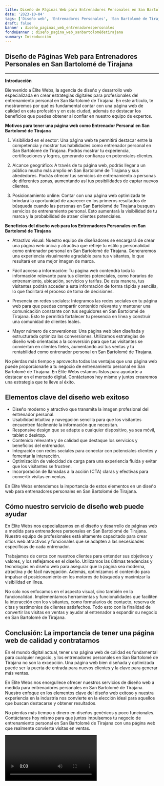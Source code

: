 ```yaml
---
title: Diseño de Páginas Web para Entrenadores Personales en San Bartolomé de Tirajana
date: '2023-10-04'
tags: ['Diseño web', 'Entrenadores Personales', 'San Bartolomé de Tirajana']
draft: false
banner : diseño_paginas_web_entrenadorespersonales
fondoBanner : diseño_pagina_web_sanbartolomédetirajana
summary: Introducción
---
```


## **Diseño de Páginas Web para Entrenadores Personales en San Bartolomé de Tirajana**
---

**Introducción**

Bienvenido a Élite Webs, la agencia de diseño y desarrollo web especializada en crear estrategias digitales para profesionales del entrenamiento personal en San Bartolomé de Tirajana. En este artículo, te mostraremos por qué es fundamental contar con una página web de calidad en esta profesión y en esta ciudad, además de destacar los beneficios que puedes obtener al confiar en nuestro equipo de expertos.

**Motivos para tener una página web como Entrenador Personal en San Bartolomé de Tirajana**

1. Visibilidad en el sector: Una página web te permitirá destacar entre la competencia y mostrar tus habilidades como entrenador personal en San Bartolomé de Tirajana. Podrás mostrar tu experiencia, certificaciones y logros, generando confianza en potenciales clientes.

2. Alcance geográfico: A través de tu página web, podrás llegar a un público mucho más amplio en San Bartolomé de Tirajana y sus alrededores. Podrás ofrecer tus servicios de entrenamiento a personas de diferentes zonas, aumentando así tus posibilidades de captar nuevos clientes.

3. Posicionamiento online: Contar con una página web optimizada te brindará la oportunidad de aparecer en los primeros resultados de búsqueda cuando las personas en San Bartolomé de Tirajana busquen servicios de entrenamiento personal. Esto aumentará la visibilidad de tu marca y la probabilidad de atraer clientes potenciales.

**Beneficios del diseño web para los Entrenadores Personales en San Bartolomé de Tirajana**

- Atractivo visual: Nuestro equipo de diseñadores se encargará de crear una página web única y atractiva que refleje tu estilo y personalidad como entrenador personal en San Bartolomé de Tirajana. Generaremos una experiencia visualmente agradable para tus visitantes, lo que resultará en una mejor imagen de marca.

- Fácil acceso a información: Tu página web contendrá toda la información relevante para tus clientes potenciales, como horarios de entrenamiento, ubicación, servicios y tarifas. De esta manera, tus visitantes podrán acceder a esta información de forma rápida y sencilla, lo que facilitará el proceso de toma de decisiones.

- Presencia en redes sociales: Integramos las redes sociales en tu página web para que puedas compartir contenido relevante y mantener una comunicación constante con tus seguidores en San Bartolomé de Tirajana. Esto te permitirá fortalecer tu presencia en línea y construir una comunidad de clientes leales.

- Mayor número de conversiones: Una página web bien diseñada y estructurada optimiza las conversiones. Utilizamos estrategias de diseño web orientadas a la conversión para que tus visitantes se conviertan en clientes fieles, aumentando así tus ventas y tu rentabilidad como entrenador personal en San Bartolomé de Tirajana.

No pierdas más tiempo y aprovecha todas las ventajas que una página web puede proporcionarle a tu negocio de entrenamiento personal en San Bartolomé de Tirajana. En Élite Webs estamos listos para ayudarte a destacar en el mercado digital. Contáctanos hoy mismo y juntos crearemos una estrategia que te lleve al éxito.

<GifSeo />

<Cta />

## Elementos clave del diseño web exitoso

- Diseño moderno y atractivo que transmita la imagen profesional del entrenador personal.
- Usabilidad intuitiva y navegación sencilla para que los visitantes encuentren fácilmente la información que necesitan.
- Responsive design que se adapte a cualquier dispositivo, ya sea móvil, tablet o desktop.
- Contenido relevante y de calidad que destaque los servicios y beneficios del entrenador.
- Integración con redes sociales para conectar con potenciales clientes y fomentar la interacción.
- Optimización de velocidad de carga para una experiencia fluida y evitar que los visitantes se frustren.
- Incorporación de llamadas a la acción (CTA) claras y efectivas para convertir visitas en ventas.

En Élite Webs entendemos la importancia de estos elementos en un diseño web para entrenadores personales en San Bartolomé de Tirajana. 

## Cómo nuestro servicio de diseño web puede ayudar

En Élite Webs nos especializamos en el diseño y desarrollo de páginas web a medida para entrenadores personales en San Bartolomé de Tirajana. Nuestro equipo de profesionales está altamente capacitado para crear sitios web atractivos y funcionales que se adapten a las necesidades específicas de cada entrenador.

Trabajamos de cerca con nuestros clientes para entender sus objetivos y valores, y los reflejamos en el diseño. Utilizamos las últimas tendencias y tecnologías en diseño web para asegurar que la página sea moderna, atractiva y de fácil navegación. Además, optimizamos el contenido para impulsar el posicionamiento en los motores de búsqueda y maximizar la visibilidad en línea.

No solo nos enfocamos en el aspecto visual, sino también en la funcionalidad. Implementamos herramientas y funcionalidades que faciliten la interacción con los visitantes, como formularios de contacto, reserva de citas y testimonios de clientes satisfechos. Todo esto con la finalidad de convertir las visitas en ventas y ayudar al entrenador a expandir su negocio en San Bartolomé de Tirajana.

## Conclusión: La importancia de tener una página web de calidad y contratarnos

En el mundo digital actual, tener una página web de calidad es fundamental para cualquier negocio, y los entrenadores personales en San Bartolomé de Tirajana no son la excepción. Una página web bien diseñada y optimizada puede ser la puerta de entrada para nuevos clientes y la clave para generar más ventas.

En Élite Webs nos enorgullece ofrecer nuestros servicios de diseño web a medida para entrenadores personales en San Bartolomé de Tirajana. Nuestro enfoque en los elementos clave del diseño web exitoso y nuestra experiencia en la industria nos convierte en la elección ideal para aquellos que buscan destacarse y obtener resultados.

No pierdas más tiempo y dinero en diseños genéricos y poco funcionales. Contáctanos hoy mismo para que juntos impulsemos tu negocio de entrenamiento personal en San Bartolomé de Tirajana con una página web que realmente convierte visitas en ventas.

<Video />

<CtaBot job='Entrenadores Personales' city='San Bartolomé de Tirajana'/>

<Gmaps query='San Bartolomé de Tirajana+españa+maps' />
